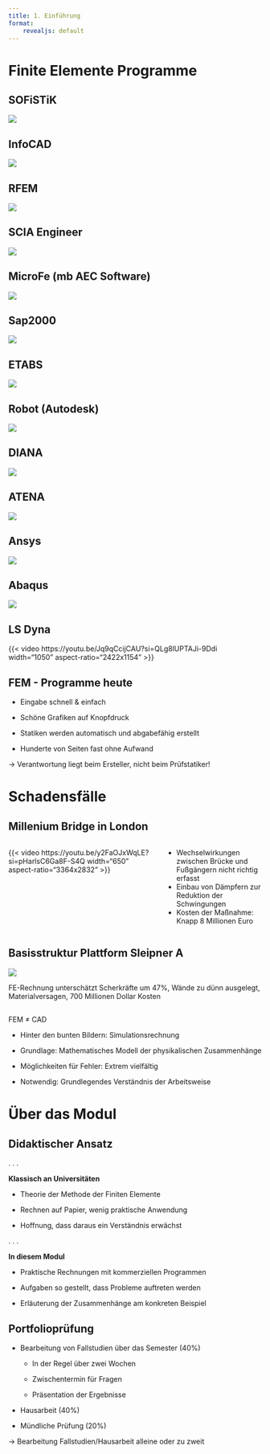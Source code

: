 ```yaml
---
title: 1. Einführung
format:
    revealjs: default
---
```


# Finite Elemente Programme

## SOFiSTiK

![](00-pics/show.png)

## InfoCAD

![](00-pics/modeling03.png)

## RFEM

![](00-pics/2024-02-20-15-15-57.jpg)

## SCIA Engineer

![](00-pics/cable2.jpg)

## MicroFe (mb AEC Software)

![](00-pics/MicroFe-2019-2.jpg)

## Sap2000

![](00-pics/SAP2000_Screenshot_1.png)

## ETABS

![](00-pics/Completely Customizable2.png)

## Robot (Autodesk)

![](00-pics/get-architecture-engineering-construction-collection-video-poster-1152x648.jpg)

## DIANA

![](00-pics/diana-fea-softwear.webp)

## ATENA

![](00-pics/911386767735323827c622e211a74b78c8a2cf1de3a0.jpg)

## Ansys

![](00-pics/4ff44fec-4046-4df3-a078-c47edd1a2a17.png)

## Abaqus

![](00-pics/Screenshot-Abaqus.webp)

## LS Dyna

{{< video https://youtu.be/Jq9qCcijCAU?si=QLg8lUPTAJi-9Ddi
    width="1050" 
    aspect-ratio="2422x1154" 
>}}

## FEM - Programme heute

- Eingabe schnell & einfach

- Schöne Grafiken auf Knopfdruck

- Statiken werden automatisch und abgabefähig erstellt

- Hunderte von Seiten fast ohne Aufwand

$\rightarrow$ Verantwortung liegt beim Ersteller, nicht beim Prüfstatiker!

# Schadensfälle

## Millenium Bridge in London

:::: {.columns}

::: {.column width="60%"}
{{< video https://youtu.be/y2FaOJxWqLE?si=pHarlsC6Ga8F-S4Q 
    width="650" 
    aspect-ratio="3364x2832" 
>}}
:::

::: {.column width="40%" .incremental}
- Wechselwirkungen zwischen Brücke und Fußgängern nicht richtig erfasst
- Einbau von Dämpfern zur Reduktion der Schwingungen
- Kosten der Maßnahme: Knapp 8 Millionen Euro
:::

::::

## Basisstruktur Plattform Sleipner A

![](00-pics/sleipner-a.png)

FE-Rechnung unterschätzt Scherkräfte um 47%, Wände zu dünn ausgelegt, Materialversagen, 700 Millionen Dollar Kosten

##

[FEM $\neq$ CAD]{.r-fit-text}

- Hinter den bunten Bildern: Simulationsrechnung

- Grundlage: Mathematisches Modell der physikalischen Zusammenhänge

- Möglichkeiten für Fehler:  Extrem vielfältig

- Notwendig: Grundlegendes Verständnis der Arbeitsweise

# Über das Modul

## Didaktischer Ansatz

. . .

**Klassisch an Universitäten**

- Theorie der Methode der Finiten Elemente

- Rechnen auf Papier, wenig praktische Anwendung

- Hoffnung, dass daraus ein Verständnis erwächst

. . .

**In diesem Modul**

- Praktische Rechnungen mit kommerziellen Programmen

- Aufgaben so gestellt, dass Probleme auftreten werden

- Erläuterung der Zusammenhänge am konkreten Beispiel

## Portfolioprüfung

- Bearbeitung von Fallstudien über das Semester (40%)

  - In der Regel über zwei Wochen

  - Zwischentermin für Fragen

  - Präsentation der Ergebnisse

- Hausarbeit (40%)

- Mündliche Prüfung (20%)

$\rightarrow$ Bearbeitung Fallstudien/Hausarbeit alleine oder zu zweit

